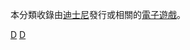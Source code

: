 {{Commons category|Disney video games}}
本分類收錄由[[迪士尼|迪士尼]]發行或相關的[[電子遊戲|電子遊戲]]。

[[Category:迪士尼|D]]
[[Category:各公司电子游戏|D]]